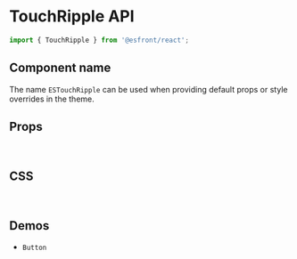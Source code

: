
<Meta title="Components API/TouchRipple" />

# TouchRipple API

```js
import { TouchRipple } from '@esfront/react';
```

## Component name

The name `ESTouchRipple` can be used when providing default props or style overrides in the theme.

## Props

<TableInterface name="TouchRippleProps" variant="props" />

<br />

## CSS

<TableInterface name="TouchRippleClasses" variant="css" />

<br />

## Demos

<ul>
  <li>
    <LinkTo kind="components-Button" story="demo">
      <code>Button</code>
    </LinkTo>
  </li>
</ul>
